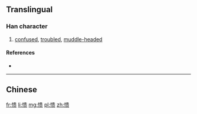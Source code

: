 {{also|憒}}
==Translingual==

===Han character===
{{Han char|rn=61|rad=心|as=09|sn=12|four=|canj=PLMO|ids=⿰忄贵}}

# [[confused]], [[troubled]], [[muddle-headed]]

====References====
* {{Han ref|kx=0396.071|hdz=42328.060|uh=6126|ud=24870}}

----
==Chinese==
{{zh-see|憒}}

[[fr:愦]]
[[li:愦]]
[[mg:愦]]
[[pl:愦]]
[[zh:愦]]